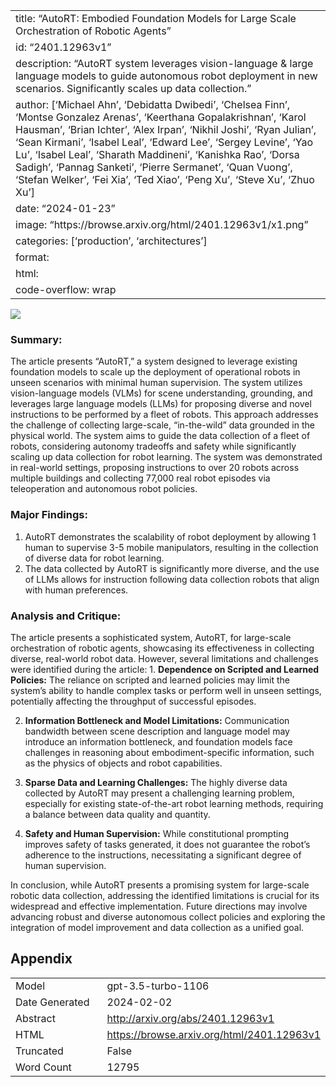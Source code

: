 
---
title: "AutoRT: Embodied Foundation Models for Large Scale Orchestration of Robotic Agents"
id: "2401.12963v1"
description: "AutoRT system leverages vision-language & large language models to guide autonomous robot deployment in new scenarios. Significantly scales up data collection."
author: ['Michael Ahn', 'Debidatta Dwibedi', 'Chelsea Finn', 'Montse Gonzalez Arenas', 'Keerthana Gopalakrishnan', 'Karol Hausman', 'Brian Ichter', 'Alex Irpan', 'Nikhil Joshi', 'Ryan Julian', 'Sean Kirmani', 'Isabel Leal', 'Edward Lee', 'Sergey Levine', 'Yao Lu', 'Isabel Leal', 'Sharath Maddineni', 'Kanishka Rao', 'Dorsa Sadigh', 'Pannag Sanketi', 'Pierre Sermanet', 'Quan Vuong', 'Stefan Welker', 'Fei Xia', 'Ted Xiao', 'Peng Xu', 'Steve Xu', 'Zhuo Xu']
date: "2024-01-23"
image: "https://browse.arxiv.org/html/2401.12963v1/x1.png"
categories: ['production', 'architectures']
format:
  html:
    code-overflow: wrap
---

![](https://browse.arxiv.org/html/2401.12963v1/x1.png)

### **Summary:**

The article presents "AutoRT," a system designed to leverage existing foundation models to scale up the deployment of operational robots in unseen scenarios with minimal human supervision. The system utilizes vision-language models (VLMs) for scene understanding, grounding, and leverages large language models (LLMs) for proposing diverse and novel instructions to be performed by a fleet of robots. This approach addresses the challenge of collecting large-scale, "in-the-wild" data grounded in the physical world. The system aims to guide the data collection of a fleet of robots, considering autonomy tradeoffs and safety while significantly scaling up data collection for robot learning. The system was demonstrated in real-world settings, proposing instructions to over 20 robots across multiple buildings and collecting 77,000 real robot episodes via teleoperation and autonomous robot policies.

### **Major Findings:**
1. AutoRT demonstrates the scalability of robot deployment by allowing 1 human to supervise 3-5 mobile manipulators, resulting in the collection of diverse data for robot learning.
2. The data collected by AutoRT is significantly more diverse, and the use of LLMs allows for instruction following data collection robots that align with human preferences.

### **Analysis and Critique:**
The article presents a sophisticated system, AutoRT, for large-scale orchestration of robotic agents, showcasing its effectiveness in collecting diverse, real-world robot data. However, several limitations and challenges were identified during the article:
1. **Dependence on Scripted and Learned Policies:** The reliance on scripted and learned policies may limit the system's ability to handle complex tasks or perform well in unseen settings, potentially affecting the throughput of successful episodes.

2. **Information Bottleneck and Model Limitations:** Communication bandwidth between scene description and language model may introduce an information bottleneck, and foundation models face challenges in reasoning about embodiment-specific information, such as the physics of objects and robot capabilities.

3. **Sparse Data and Learning Challenges:** The highly diverse data collected by AutoRT may present a challenging learning problem, especially for existing state-of-the-art robot learning methods, requiring a balance between data quality and quantity.

4. **Safety and Human Supervision:** While constitutional prompting improves safety of tasks generated, it does not guarantee the robot's adherence to the instructions, necessitating a significant degree of human supervision.

In conclusion, while AutoRT presents a promising system for large-scale robotic data collection, addressing the identified limitations is crucial for its widespread and effective implementation. Future directions may involve advancing robust and diverse autonomous collect policies and exploring the integration of model improvement and data collection as a unified goal.

## Appendix

|          |          |
|----------|----------|
| Model     | gpt-3.5-turbo-1106       |
| Date Generated     | 2024-02-02       |
| Abstract | [http://arxiv.org/abs/2401.12963v1](http://arxiv.org/abs/2401.12963v1)        |
| HTML     | [https://browse.arxiv.org/html/2401.12963v1](https://browse.arxiv.org/html/2401.12963v1)       |
| Truncated       | False       |
| Word Count       | 12795       |